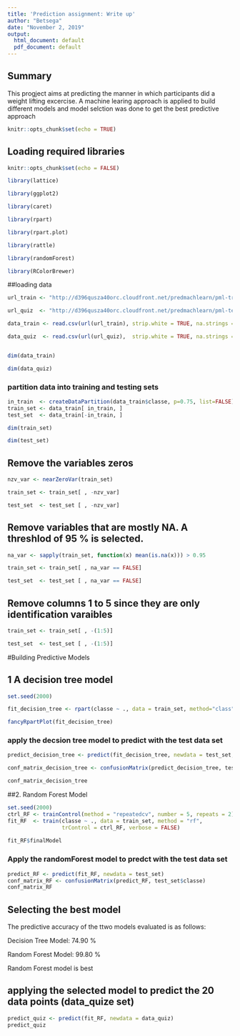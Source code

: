 ---
title: 'Prediction assignment: Write up'
author: "Betsega"
date: "November 2, 2019"
output:
  html_document: default
  pdf_document: default
---
## Summary
This progject aims at predicting the manner in which participants did a weight lifting excercise. A machine learing approach is applied
to build different models and model selction was done to get the best predictive approach

```{r setup, include=TRUE}

knitr::opts_chunk$set(echo = TRUE)

```



## Loading required libraries

```{r, echo=TRUE}

knitr::opts_chunk$set(echo = FALSE)

library(lattice)

library(ggplot2)

library(caret)

library(rpart) 

library(rpart.plot)

library(rattle)

library(randomForest)

library(RColorBrewer)

```
##loading data
```{r, echo=TRUE}


url_train <- "http://d396qusza40orc.cloudfront.net/predmachlearn/pml-training.csv"

url_quiz  <- "http://d396qusza40orc.cloudfront.net/predmachlearn/pml-testing.csv"

data_train <- read.csv(url(url_train), strip.white = TRUE, na.strings = c("NA",""))

data_quiz  <- read.csv(url(url_quiz),  strip.white = TRUE, na.strings = c("NA",""))


dim(data_train)

dim(data_quiz)


```
### partition data into training and testing sets
```{r, echo=TRUE}
in_train  <- createDataPartition(data_train$classe, p=0.75, list=FALSE)
train_set <- data_train[ in_train, ]
test_set  <- data_train[-in_train, ]

dim(train_set)

dim(test_set)

```

## Remove the variables zeros

```{r, echo=TRUE}
nzv_var <- nearZeroVar(train_set)

train_set <- train_set[ , -nzv_var]

test_set  <- test_set [ , -nzv_var]


```
## Remove variables that are mostly NA. A threshlod of 95 % is selected.
```{r, echo=TRUE}
na_var <- sapply(train_set, function(x) mean(is.na(x))) > 0.95

train_set <- train_set[ , na_var == FALSE]

test_set  <- test_set [ , na_var == FALSE]

```

## Remove columns 1 to 5 since they are only identification varaibles


```{r, echo=TRUE}

train_set <- train_set[ , -(1:5)]

test_set  <- test_set [ , -(1:5)]


```
#Building Predictive Models

## 1 A decision tree model


```{r, echo=TRUE}

set.seed(2000)

fit_decision_tree <- rpart(classe ~ ., data = train_set, method="class")

fancyRpartPlot(fit_decision_tree)

```
### apply the decsion tree model to predict with the test data set

```{r, echo=TRUE}
predict_decision_tree <- predict(fit_decision_tree, newdata = test_set, type="class")

conf_matrix_decision_tree <- confusionMatrix(predict_decision_tree, test_set$classe)

conf_matrix_decision_tree

```

##2. Random Forest Model
```{r, echo=TRUE}
set.seed(2000)
ctrl_RF <- trainControl(method = "repeatedcv", number = 5, repeats = 2)
fit_RF  <- train(classe ~ ., data = train_set, method = "rf",
                 trControl = ctrl_RF, verbose = FALSE)
                 
fit_RF$finalModel

```
### Apply the randomForest model to predct with the test data set
```{r, echo=TRUE}
predict_RF <- predict(fit_RF, newdata = test_set)
conf_matrix_RF <- confusionMatrix(predict_RF, test_set$classe)
conf_matrix_RF

```
## Selecting the best model

 The predictive accuracy of the ttwo models evaluated is as follows:
  
   Decision Tree Model: 74.90 %

   Random Forest Model: 99.80 %

   Random Forest model is best 

## applying the selected model to predict the 20 data points (data_quize set)
```{r, echo=TRUE}
predict_quiz <- predict(fit_RF, newdata = data_quiz)
predict_quiz

```

